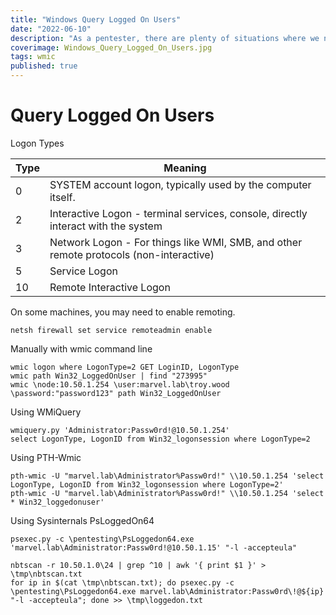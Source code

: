 ```yaml
---
title: "Windows Query Logged On Users"
date: "2022-06-10"
description: "As a pentester, there are plenty of situations where we need to view who is logged on to a given computer remotely. Often we not only need to check who is logged on interactively at the console but also who is connected remotely via a Remote Desktop Connection. This article will discuss server non-invasive ways of doing this."
coverimage: Windows_Query_Logged_On_Users.jpg
tags: wmic
published: true
---
```


# Query Logged On Users

Logon Types

| Type | Meaning |
| --- | --- |
| 0 | SYSTEM account logon, typically used by the computer itself. |
| 2 | Interactive Logon - terminal services, console, directly interact with the system |
| 3 | Network Logon - For things like WMI, SMB, and other remote protocols (non-interactive) |
| 5 | Service Logon |
| 10 | Remote Interactive Logon |

On some machines, you may need to enable remoting.

```
netsh firewall set service remoteadmin enable
```

Manually with wmic command line

```
wmic logon where LogonType=2 GET LoginID, LogonType
wmic path Win32_LoggedOnUser | find "273995"
wmic \node:10.50.1.254 \user:marvel.lab\troy.wood \password:"password123" path Win32_LoggedOnUser
```

Using WMiQuery

```
wmiquery.py 'Administrator:Passw0rd!@10.50.1.254'
select LogonType, LogonID from Win32_logonsession where LogonType=2
```

Using PTH-Wmic

```
pth-wmic -U "marvel.lab\Administrator%Passw0rd!" \\10.50.1.254 'select LogonType, LogonID from Win32_logonsession where LogonType=2'
pth-wmic -U "marvel.lab\Administrator%Passw0rd!" \\10.50.1.254 'select * Win32_loggedonuser'
```

Using Sysinternals PsLoggedOn64

```
psexec.py -c \pentesting\PsLoggedon64.exe 'marvel.lab\Administrator:Passw0rd!@10.50.1.15' "-l -accepteula"
```

```
nbtscan -r 10.50.1.0\24 | grep ^10 | awk '{ print $1 }' > \tmp\nbtscan.txt
for ip in $(cat \tmp\nbtscan.txt); do psexec.py -c \pentesting\PsLoggedon64.exe marvel.lab\Administrator:Passw0rd\!@${ip} "-l -accepteula"; done >> \tmp\loggedon.txt
```